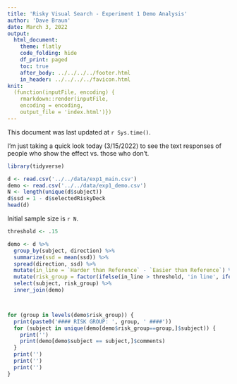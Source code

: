 ```yaml
---
title: 'Risky Visual Search - Experiment 1 Demo Analysis'
author: 'Dave Braun'
date: March 3, 2022
output:
  html_document:
    theme: flatly
    code_folding: hide
    df_print: paged
    toc: true
    after_body: ../../../../footer.html
    in_header: ../../../../favicon.html
knit:
  (function(inputFile, encoding) {
    rmarkdown::render(inputFile,
    encoding = encoding,
    output_file = 'index.html')})
---
```



This document was last updated at `r Sys.time()`.

I'm just taking a quick look today (3/15/2022) to see the text responses of people who show the effect vs. those who don't.

```r
library(tidyverse)
```


```r
d <- read.csv('../../data/exp1_main.csv')
demo <- read.csv('../../data/exp1_demo.csv')
N <- length(unique(d$subject))
d$ssd = 1 - d$selectedRiskyDeck
head(d)
```

Initial sample size is `r N`.



```r
threshold <- .15

demo <- d %>% 
  group_by(subject, direction) %>% 
  summarize(ssd = mean(ssd)) %>% 
  spread(direction, ssd) %>% 
  mutate(in_line = `Harder than Reference` - `Easier than Reference`) %>% 
  mutate(risk_group = factor(ifelse(in_line > threshold, 'in line', ifelse(in_line < -threshold, 'opposite', 'neither')))) %>% 
  select(subject, risk_group) %>% 
  inner_join(demo)



for (group in levels(demo$risk_group)) {
  print(paste0('#### RISK GROUP: ', group, ' ####'))
  for (subject in unique(demo[demo$risk_group==group,]$subject)) {
    print('')
    print(demo[demo$subject == subject,]$comments)
  }
  print('')
  print('')
  print('')
}

```


















